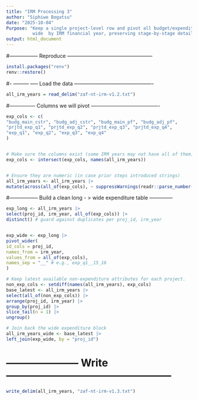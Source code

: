 ```yaml
---
title: "IRM Processing 3"
author: "Siphiwe Bogatsu"
date: "2025-10-04"
Purpose: "Keep a single project-level row and pivot all budget/expenditure fields
          wide  by IRM financial year, preserving stage-by-stage detail per FY"
output: html_document
---
```



#----------------- Reproduce --------------------------------------------------
```r
install.packages("renv")
renv::restore()
```


#- --------- ----- Load the data ----------------------------------------------

```r
all_irm_years = read_delim("zaf-nt-irm-v1.2.txt")
```

#--------------- Columns we will pivot ----------------------------------------
```r
exp_cols <- c(
"budg_main_cstr", "budg_adj_cstr", "budg_main_pf", "budg_adj_pf",
"prjtd_exp_q1", "prjtd_exp_q2", "prjtd_exp_q3", "prjtd_exp_q4",
"exp_q1", "exp_q2", "exp_q3", "exp_q4"
)


# Make sure the columns exist (some IRM years may not have all of them)
exp_cols <- intersect(exp_cols, names(all_irm_years))


# Ensure they are numeric (in case prior steps introduced strings)
all_irm_years <- all_irm_years |>
mutate(across(all_of(exp_cols), ~ suppressWarnings(readr::parse_number(as.character(.x)))))
```


#----------------- Build a clean long - > wide expenditure table --------------

```r
exp_long <- all_irm_years |>
select(proj_id, irm_year, all_of(exp_cols)) |>
distinct() # guard against duplicates per proj_id, irm_year


exp_wide <- exp_long |>
pivot_wider(
id_cols = proj_id,
names_from = irm_year,
values_from = all_of(exp_cols),
names_sep = "__" # e.g., exp_q1__15_16
)

# Keep latest available non-expenditure attributes for each project.
non_exp_cols <- setdiff(names(all_irm_years), exp_cols)
base_latest <- all_irm_years |>
select(all_of(non_exp_cols)) |>
arrange(proj_id, irm_year) |>
group_by(proj_id) |>
slice_tail(n = 1) |>
ungroup()

# Join back the wide expenditure block
all_irm_years_wide <- base_latest |>
left_join(exp_wide, by = "proj_id")

```





# --------------------- Write ------------------------------------------------

```r
write_delim(all_irm_years, "zaf-nt-irm-v1.3.txt")
```

